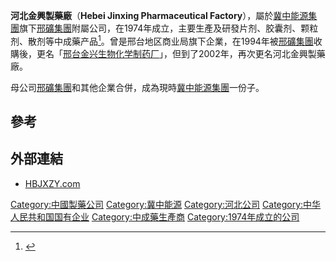 '''河北金興製藥廠'''（'''Hebei Jinxing Pharmaceutical Factory'''），屬於[[冀中能源集團|冀中能源集團]]旗下[[邢礦集團|邢礦集團]]附屬公司，在1974年成立，主要生產及研發片剂、胶囊剂、颗粒剂、散剂等中成藥产品<ref>{{Cite web |url=http://www.hbjxzy.com/about/ |title=河北金興製藥廠簡介 |accessdate=2012-11-16 |archive-date=2013-03-10 |archive-url=https://web.archive.org/web/20130310082504/http://www.hbjxzy.com/about/ |dead-url=no }}</REF>。曾是邢台地区商业局旗下企業，在1994年被[[邢礦集團|邢礦集團]]收購後，更名「[[邢台金兴生物化学制药厂|邢台金兴生物化学制药厂]]」，但到了2002年，再次更名河北金興製藥廠。

母公司[[邢礦集團|邢礦集團]]和其他企業合併，成為現時[[冀中能源集團|冀中能源集團]]一份子。  

==參考==
{{REFLIST}}


==外部連結==
*[http://www.hbjxzy.com/ HBJXZY.com] {{Wayback|url=http://www.hbjxzy.com/ |date=20110905022240 }}

[[Category:中國製藥公司|Category:中國製藥公司]]
[[Category:冀中能源|Category:冀中能源]]
[[Category:河北公司|Category:河北公司]]
[[Category:中华人民共和国国有企业|Category:中华人民共和国国有企业]]
[[Category:中成藥生產商|Category:中成藥生產商]]
[[Category:1974年成立的公司|Category:1974年成立的公司]]